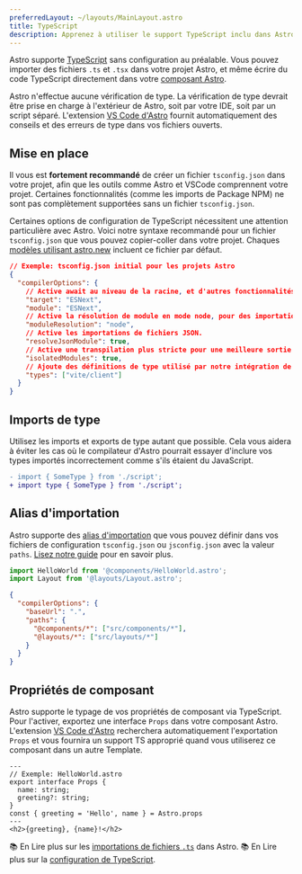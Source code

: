 ```yaml
---
preferredLayout: ~/layouts/MainLayout.astro
title: TypeScript
description: Apprenez à utiliser le support TypeScript inclu dans Astro.
---
```


Astro supporte [TypeScript](https://www.typescriptlang.org/) sans configuration au préalable. Vous pouvez importer des fichiers `.ts` et `.tsx` dans votre projet Astro, et même écrire du code TypeScript directement dans votre [composant Astro](/fr/core-concepts/astro-components/#le-script-du-composant).

Astro n'effectue aucune vérification de type. La vérification de type devrait être prise en charge à l'extérieur de Astro, soit par votre IDE, soit par un script séparé. L'extension [VS Code d'Astro](/fr/editor-setup/) fournit automatiquement des conseils et des erreurs de type dans vos fichiers ouverts.

## Mise en place

Il vous est **fortement recommandé** de créer un fichier `tsconfig.json` dans votre projet, afin que les outils comme Astro et VSCode comprennent votre projet. Certaines fonctionnalités (comme les imports de Package NPM) ne sont pas complètement supportées sans un fichier `tsconfig.json`.

Certaines options de configuration de TypeScript nécessitent une attention particulière avec Astro. Voici notre syntaxe recommandé pour un fichier `tsconfig.json` que vous pouvez copier-coller dans votre projet. Chaques [modèles utilisant astro.new](https://astro.new/) incluent ce fichier par défaut.

```json
// Exemple: tsconfig.json initial pour les projets Astro
{
  "compilerOptions": {
    // Active await au niveau de la racine, et d'autres fonctionnalités ESM modernes.
    "target": "ESNext",
    "module": "ESNext",
    // Active la résolution de module en mode node, pour des importations de paquets npm.
    "moduleResolution": "node",
    // Active les importations de fichiers JSON.
    "resolveJsonModule": true,
    // Active une transpilation plus stricte pour une meilleure sortie finale.
    "isolatedModules": true,
    // Ajoute des définitions de type utilisé par notre intégration de Vite.
    "types": ["vite/client"]
  }
}
```
## Imports de type

Utilisez les imports et exports de type autant que possible. Cela vous aidera à éviter les cas où le compilateur d'Astro pourrait essayer d'inclure vos types importés incorrectement comme s'ils étaient du JavaScript.

```diff
- import { SomeType } from './script';
+ import type { SomeType } from './script';
```

## Alias d'importation

Astro supporte des [alias d'importation](/fr/guides/aliases/) que vous pouvez définir dans vos fichiers de configuration `tsconfig.json` ou `jsconfig.json` avec la valeur `paths`. [Lisez notre guide](/fr/guides/aliases/) pour en savoir plus.


```ts
import HelloWorld from '@components/HelloWorld.astro';
import Layout from '@layouts/Layout.astro';
```

```json
{
  "compilerOptions": {
    "baseUrl": ".",
    "paths": {
      "@components/*": ["src/components/*"],
      "@layouts/*": ["src/layouts/*"]
    }
  }
}
```

## Propriétés de composant

Astro supporte le typage de vos propriétés de composant via TypeScript. Pour l'activer, exportez une interface `Props` dans votre composant Astro. L'extension [VS Code d'Astro](/fr/editor-setup/) recherchera automatiquement l'exportation `Props` et vous fournira un support TS approprié quand vous utiliserez ce composant dans un autre Template.

```astro
---
// Exemple: HelloWorld.astro
export interface Props {
  name: string;
  greeting?: string;
}
const { greeting = 'Hello', name } = Astro.props
---
<h2>{greeting}, {name}!</h2>
```


📚 En Lire plus sur les [importations de fichiers `.ts`](/fr/guides/imports/#typescript) dans Astro.
📚 En Lire plus sur la [configuration de TypeScript](https://www.typescriptlang.org/tsconfig).
